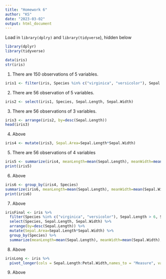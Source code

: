 ```yaml
---
title: "Homework 6"
author: "KS"
date: "2023-03-02"
output: html_document
---
```


Load in `library(dplry)` and `library(tidyverse`), hidden below

```r
library(dplyr)
library(tidyverse)
```

```r
data(iris)
str(iris)
```

1. There are 150 observations of 5 variables. 

```r
iris1 <- filter(iris, Species %in% c("virginica", "versicolor"), Sepal.Length > 6, Sepal.Width > 2.5 )
```

2. There are 56 observation of 5 variables.

```r
iris2 <- select(iris1, Species, Sepal.Length, Sepal.Width)
```

3. There are 56 observations of 3 variables.

```r
iris3 <- arrange(iris2, by=desc(Sepal.Length))
head(iris3)
```

4. Above

```r
iris4 <- mutate(iris3, Sepal.Area=Sepal.Length*Sepal.Width)
```

5. There are 56 observations of 4 variables

```r
iris5 <- summarize(iris4, meanLength=mean(Sepal.Length), meanWidth=mean(Sepal.Width), totalnumber=n())
print(iris5)
```

6. Above

```r
iris6 <- group_by(iris4, Species)
summarize(iris6, meanLength=mean(Sepal.Length), meanWidth=mean(Sepal.Width), totalnumber=n())
print(iris6)
```

7. Above 

```r
irisFinal <- iris %>% 
  filter(Species %in% c("virginica", "versicolor"), Sepal.Length > 6, Sepal.Width > 2.5 ) %>% 
  select(Species, Sepal.Length, Sepal.Width) %>% 
  arrange(by=desc(Sepal.Length)) %>% 
  mutate(Sepal.Area=Sepal.Length*Sepal.Width) %>% 
  group_by(Species) %>% 
  summarize(meanLength=mean(Sepal.Length), meanWidth=mean(Sepal.Width), totalnumber=n())
```

8. Above

```r
irisLong <- iris %>% 
  pivot_longer(cols = Sepal.Length:Petal.Width,names_to = "Measure", values_to = "Value")

```

9. Above




